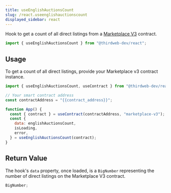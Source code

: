 ---
title: useEnglishAuctionsCount
slug: /react.useenglishauctionscount
displayed_sidebar: react
---


Hook to get a count of all direct listings from a [Marketplace V3](https://thirdweb.com/thirdweb.eth/MarketplaceV3) contract.

```jsx
import { useEnglishAuctionsCount } from "@thirdweb-dev/react";
```

## Usage

To get a count of all direct listings, provide your Marketplace v3 contract instance.

```jsx
import { useEnglishAuctionsCount, useContract } from "@thirdweb-dev/react";

// Your smart contract address
const contractAddress = "{{contract_address}}";

function App() {
  const { contract } = useContract(contractAddress, "marketplace-v3");
  const {
    data: englishAuctionsCount,
    isLoading,
    error,
  } = useEnglishAuctionsCount(contract);
}
```

## Return Value

The hook's `data` property, once loaded, is a `BigNumber` representing the number of direct listings on the Marketplace V3 contract.

```jsx
BigNumber;
```
